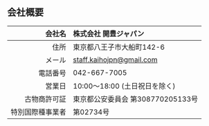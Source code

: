 ## 会社概要

| 会社名 | 株式会社 開豊ジャパン |
| ---: | :-------------- |
| 住所   | 東京都八王子市大船町142-6 |
| メール   | staff.kaihojpn@gmail.com |
| 電話番号   | 042-667-7005 |
| 営業日   | 10:00〜18:00 (土日祝日を除く) |
| 古物商許可証     | 東京都公安委員会 第308770205133号 |
| 特別国際種事業者 | 第02734号 |



